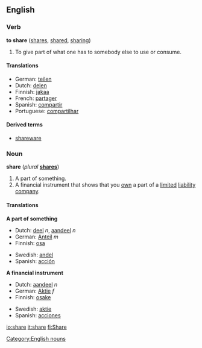 ==English==
[[Category:English nouns]]
===Verb===
'''to share''' ([[shares]], [[shared]], [[sharing]])

#To give part of what one has to somebody else to use or consume.

====Translations====
*German: [[teilen]]
*Dutch: [[delen]]
*Finnish: [[jakaa]]
*French: [[partager]]
*Spanish: [[compartir]]
*Portuguese: [[compartilhar]]

====Derived terms====
*[[shareware]]

===Noun===
'''share''' (''plural'' '''[[shares]]''')

#A part of something.
#A financial instrument that shows that you [[own]] a part of a [[limited]] [[liability]] [[company]].

====Translations====
'''A part of something'''
{{top}}
*Dutch: [[deel]] ''n'', [[aandeel]] ''n''
*German: [[Anteil]] ''m''
*Finnish: [[osa]]
{{mid}}
*Swedish: [[andel]]
*Spanish: [[acción]]
{{bottom}}

'''A financial instrument'''
{{top}}
*Dutch: [[aandeel]] ''n''
*German: [[Aktie]] ''f''
*Finnish: [[osake]]
{{mid}}
*Swedish: [[aktie]]
*Spanish: [[acciones]]
{{bottom}}

{{cleanup}} <!--needs more definitions -->

[[io:share]]
[[it:share]]
[[fi:Share]]